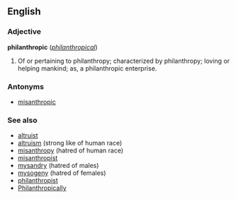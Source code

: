 ==English==

===Adjective===
'''philanthropic''' (''[[philanthropical]]'')
#Of or pertaining to philanthropy; characterized by philanthropy; loving or helping mankind; as, a philanthropic enterprise.

===Antonyms===
*[[misanthropic]]

===See also===
*[[altruist]]
*[[altruism]] (strong like of human race)
*[[misanthropy]] (hatred of human race)
*[[misanthropist]]
*[[mysandry]] (hatred of males)
*[[mysogeny]] (hatred of females)
*[[philanthropist]]
*[[Philanthropically]]